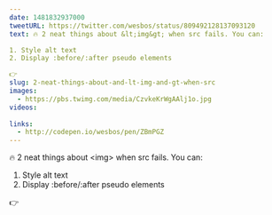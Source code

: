 ```yaml
---
date: 1481832937000
tweetURL: https://twitter.com/wesbos/status/809492128137093120
text: 🔥 2 neat things about &lt;img&gt; when src fails. You can:

1. Style alt text
2. Display :before/:after pseudo elements

👉  
slug: 2-neat-things-about-and-lt-img-and-gt-when-src
images:
  - https://pbs.twimg.com/media/CzvkeKrWgAAlj1o.jpg
videos:
  
links:
  - http://codepen.io/wesbos/pen/ZBmPGZ
---
```

🔥 2 neat things about &lt;img&gt; when src fails. You can:

1. Style alt text
2. Display :before/:after pseudo elements

👉

